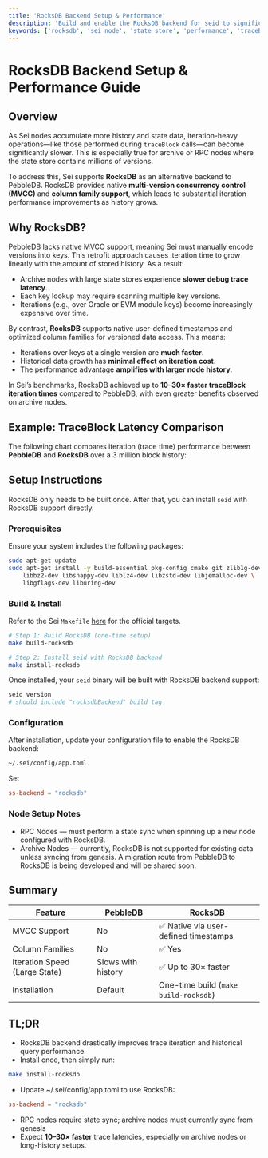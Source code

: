 ```yaml
---
title: 'RocksDB Backend Setup & Performance'
description: 'Build and enable the RocksDB backend for seid to significantly improve iteration-heavy operations and traceBlock latency, especially on long-history RPC and archive nodes.'
keywords: ['rocksdb', 'sei node', 'state store', 'performance', 'traceBlock', 'archive node', 'rpc']
---
```




# RocksDB Backend Setup & Performance Guide

## Overview

As Sei nodes accumulate more history and state data, iteration-heavy operations—like those performed during `traceBlock` calls—can become significantly slower. This is especially true for archive or RPC nodes where the state store contains millions of versions.

To address this, Sei supports **RocksDB** as an alternative backend to PebbleDB. RocksDB provides native **multi-version concurrency control (MVCC)** and **column family support**, which leads to substantial iteration performance improvements as history grows.

## Why RocksDB?

PebbleDB lacks native MVCC support, meaning Sei must manually encode versions into keys. This retrofit approach causes iteration time to grow linearly with the amount of stored history. As a result:

- Archive nodes with large state stores experience **slower debug trace latency**.
- Each key lookup may require scanning multiple key versions.
- Iterations (e.g., over Oracle or EVM module keys) become increasingly expensive over time.

By contrast, **RocksDB** supports native user-defined timestamps and optimized column families for versioned data access. This means:

- Iterations over keys at a single version are **much faster**.
- Historical data growth has **minimal effect on iteration cost**.
- The performance advantage **amplifies with larger node history**.

In Sei’s benchmarks, RocksDB achieved up to **10–30× faster traceBlock iteration times** compared to PebbleDB, with even greater benefits observed on archive nodes.

## Example: TraceBlock Latency Comparison

The following chart compares iteration (trace time) performance between **PebbleDB** and **RocksDB** over a 3 million block history:

<ImageWithCaption img={image1} alt="PebbleDB vs RocksDB Trace Times" caption="Trace Times: Pebble vs Rocks (3M history): RocksDB shows a significantly flatter latency curve as state grows, while PebbleDB’s iteration times increase sharply for older blocks." />

## Setup Instructions

RocksDB only needs to be built once. After that, you can install `seid` with RocksDB support directly.

### Prerequisites

Ensure your system includes the following packages:

```bash
sudo apt-get update
sudo apt-get install -y build-essential pkg-config cmake git zlib1g-dev \
    libbz2-dev libsnappy-dev liblz4-dev libzstd-dev libjemalloc-dev \
    libgflags-dev liburing-dev
```

### Build & Install

Refer to the Sei `Makefile` [here](https://github.com/sei-protocol/sei-chain/blob/main/Makefile#L116) for the official targets.

```bash
# Step 1: Build RocksDB (one-time setup)
make build-rocksdb

# Step 2: Install seid with RocksDB backend
make install-rocksdb
```

Once installed, your `seid` binary will be built with RocksDB backend support:

```bash
seid version
# should include "rocksdbBackend" build tag
```

### Configuration

After installation, update your configuration file to enable the RocksDB backend:

```bash
~/.sei/config/app.toml
```

Set

```toml
ss-backend = "rocksdb"
```

### Node Setup Notes

- RPC Nodes — must perform a state sync when spinning up a new node configured with RocksDB.
- Archive Nodes — currently, RocksDB is not supported for existing data unless syncing from genesis. A migration route from PebbleDB to RocksDB is being developed and will be shared soon.

## Summary

| Feature                       | PebbleDB           | RocksDB                               |
| ----------------------------- | ------------------ | ------------------------------------- |
| MVCC Support                  | No                 | ✅ Native via user-defined timestamps |
| Column Families               | No                 | ✅ Yes                                |
| Iteration Speed (Large State) | Slows with history | ✅ Up to 30× faster                   |
| Installation                  | Default            | One-time build (`make build-rocksdb`) |

## TL;DR

- RocksDB backend drastically improves trace iteration and historical query performance.
- Install once, then simply run:

```bash
make install-rocksdb
```

- Update ~/.sei/config/app.toml to use RocksDB:

```toml
ss-backend = "rocksdb"
```

- RPC nodes require state sync; archive nodes must currently sync from genesis
- Expect **10–30× faster** trace latencies, especially on archive nodes or long-history setups.
